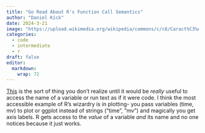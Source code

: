 ```yaml
---
title: "Go Read About R's Function Call Semantics"
author: "Daniel Kick"
date: 2024-3-21
image: "https://upload.wikimedia.org/wikipedia/commons/c/c6/Caract%C3%A8re_latin_d%27%C3%A9criture%2C_R_r.png"
categories: 
  - code
  - intermediate
  - r
draft: false
editor:
  markdown: 
    wrap: 72
---
```



[This](https://blog.moertel.com/posts/2006-01-20-wondrous-oddities-rs-function-call-semantics.html) is the sort of thing you don’t realize until it would be *really* useful to access the name of a variable or run text as if it were code. I think the most accessible example of R’s wizardry is in plotting- you pass variables (time, mv) to plot or ggplot instead of strings (“time”, “mv”) and magically you get axis labels. R gets access to the *value* of a variable *and* its name and no one notices because it just works.
